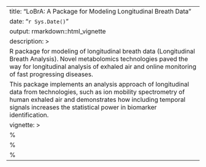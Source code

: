 ---
title: "LoBrA: A Package for Modeling Longitudinal Breath Data"
date: "`r Sys.Date()`"
output: rmarkdown::html_vignette
description: >
  R package for modeling of longitudinal breath data (Longitudinal Breath Analysis). Novel metabolomics technologies paved the way for longitudinal analysis of exhaled air and online monitoring of fast progressing diseases. 
  This package implements an analysis approach of longitudinal data from technologies, such as ion mobility spectrometry of human exhaled air and demonstrates how including temporal signals increases the statistical power in biomarker identification.
vignette: >
  %\VignetteIndexEntry{LoBrA: A Package for Modeling Longitudinal Breath Data}
  %\VignetteEngine{knitr::rmarkdown}
  %\usepackage[utf8]{inputenc}
--- 
